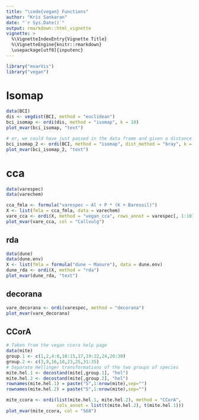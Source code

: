 ```yaml
---
title: "\code{vegan} Functions"
author: "Kris Sankaran"
date: "`r Sys.Date()`"
output: rmarkdown::html_vignette
vignette: >
  %\VignetteIndexEntry{Vignette Title}
  %\VignetteEngine{knitr::rmarkdown}
  \usepackage[utf8]{inputenc}
---
```


```r
library("mvarVis")
library("vegan")
```

# Isomap

```r
data(BCI)
dis <- vegdist(BCI, method = "euclidean")
bci_isomap <- ordi(dis, method = "isomap", k = 10)
plot_mvar(bci_isomap, "text")

# or, we could have just passed in the data frame and given a distance
bci_isomap_2 <- ordi(BCI, method = "isomap", dist_method = "bray", k = 10)
plot_mvar(bci_isomap_2, "text")
```

# cca

```r
data(varespec)
data(varechem)

cca_fmla <- formula("varespec ~ Al + P * (K + Baresoil)")
X <- list(fmla = cca_fmla, data = varechem)
vare_cca <- ordi(X, method = "vegan_cca", rows_annot = varespec[, 1:10])
plot_mvar(vare_cca, col = "Callvulg")
```

## rda

```r
data(dune)
data(dune.env)
X <- list(fmla = formula("dune ~ Manure"), data = dune.env)
dune_rda <- ordi(X, method = "rda")
plot_mvar(dune_rda, "text")
```

## decorana

```r
vare_decorana <- ordi(varespec, method = "decorana")
plot_mvar(vare_decorana)
```

## CCorA

```r
# Taken from the vegan ccora help page
data(mite)
group.1 <- c(1,2,4:8,10:15,17,19:22,24,26:30)
group.2 <- c(3,9,16,18,23,25,31:35)
# Separate Hellinger transformations of the two groups of species 
mite.hel.1 <- decostand(mite[,group.1], "hel")
mite.hel.2 <- decostand(mite[,group.2], "hel")
rownames(mite.hel.1) = paste("S",1:nrow(mite),sep="")
rownames(mite.hel.2) = paste("S",1:nrow(mite),sep="")

mite_ccora <- ordi(list(mite.hel.1, mite.hel.2), method = "CCorA", 
                   cols_annot = list(t(mite.hel.2), t(mite.hel.1)))
plot_mvar(mite_ccora, col = "S68")
```
